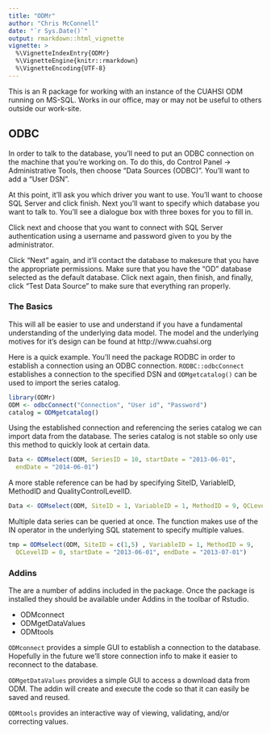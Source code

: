 ```yaml
---
title: "ODMr"
author: "Chris McConnell"
date: "`r Sys.Date()`"
output: rmarkdown::html_vignette
vignette: >
  %\VignetteIndexEntry{ODMr}
  %\VignetteEngine{knitr::rmarkdown}
  %\VignetteEncoding{UTF-8}
---
```


This is an R package for working with an instance of the CUAHSI ODM running on MS-SQL. Works in our office, may or may not be useful to others outside our work-site.

## ODBC

In order to talk to the database, you'll need to put an ODBC connection on the machine that you're working on. To do this, do Control Panel -> Administrative Tools, then choose "Data Sources (ODBC)". You'll want to add a "User DSN".

At this point, it'll ask you which driver you want to use. You'll want to choose SQL Server and click finish. Next you'll want to specify which database you want to talk to. You'll see a dialogue box with three boxes for you to fill in.

Click next and choose that you want to connect with SQL Server authentication using a username and password given to you by the administrator. 

Click "Next" again, and it'll contact the database to makesure that you have the appropriate permissions. Make sure that you have the “OD” database selected as the default database. Click next again, then finish, and finally, click "Test Data Source" to make sure that everything ran properly.

### The Basics
This will all be easier to use and understand if you have a fundamental understanding of the underlying data model. The model and the underlying motives for it's design can be found at http://www.cuahsi.org 

Here is a quick example. You'll need the package RODBC in order to establish a connection using an ODBC connection. `RODBC::odbcConnect` establishes a connection to the specified DSN and `ODMgetcatalog()` can be used to import the series catalog.

```R
library(ODMr)
ODM <- odbcConnect("Connection", "User id", "Password")
catalog = ODMgetcatalog()
```

Using the established connection and referencing the series catalog we can import data from the database. The series catalog is not stable so only use this method to quickly look at certain data.

```R
Data <- ODMselect(ODM, SeriesID = 10, startDate = "2013-06-01",
  endDate = "2014-06-01")
```

A more stable reference can be had by specifying SiteID, VariableID, MethodID and QualityControlLevelID.

```R
Data <- ODMselect(ODM, SiteID = 1, VariableID = 1, MethodID = 9, QCLevelID = 0)
```

Multiple data series can be queried at once. The function makes use of the IN
operator in the underlying SQL statement to specify multiple values. 

```R
tmp = ODMselect(ODM, SiteID = c(1,5) , VariableID = 1, MethodID = 9,
  QCLevelID = 0, startDate = "2013-06-01", endDate = "2013-07-01")
```

### Addins

The are a number of addins included in the package. Once the package is installed they should be available under Addins in the toolbar of Rstudio.

- ODMconnect
- ODMgetDataValues
- ODMtools

`ODMconnect` provides a simple GUI to establish a connection to the database. Hopefully in the future we'll store connection info to make it easier to reconnect to the database.

`ODMgetDataValues` provides a simple GUI to access a download data from ODM. The addin will create and execute the code so that it can easily be saved and reused.

`ODMtools` provides an interactive way of viewing, validating, and/or correcting values.


